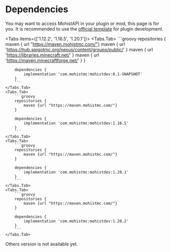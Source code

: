 
# Dependencies

You may want to access MohistAPI in your plugin or mod, this page is for you.
It is recommended to use the [official template](https://github.com/MohistMC/MohistPlugin) for plugin development.

<Tabs items={['1.12.2', '1.16.5', '1.20.1']}>
    <Tabs.Tab>
        ```groovy
        repositories {
            maven { url "https://maven.mohistmc.com/"}
            maven { url 'https://hub.spigotmc.org/nexus/content/groups/public/' }
            maven { url 'https://libraries.minecraft.net/' }
            maven { url 'https://maven.minecraftforge.net/' }
        }

        dependencies {
            implementation 'com.mohistmc:mohistdev:0.1-SNAPSHOT'
        }
        ```
    </Tabs.Tab>
    <Tabs.Tab>
        ```groovy
        repositories {
            maven {url "https://maven.mohistmc.com/"}
        }

        dependencies {
            implementation 'com.mohistmc:mohistdev:1.16.5'
        }
        ```
    </Tabs.Tab>
    <Tabs.Tab>
        ```groovy
        repositories {
            maven {url "https://maven.mohistmc.com/"}
        }

        dependencies {
            implementation 'com.mohistmc:mohistdev:1.20.1'
        }
        ```
    </Tabs.Tab>
    <Tabs.Tab>
        ```groovy
        repositories {
            maven {url "https://maven.mohistmc.com/"}
        }

        dependencies {
            implementation 'com.mohistmc:mohistdev:1.20.2'
        }
        ```
    </Tabs.Tab>
</Tabs>

Others version is not available yet.